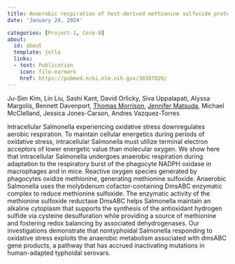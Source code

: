 ```yaml
---
title: Anaerobic respiration of host-derived methionine sulfoxide protects intracellular Salmonella from the phagocyte NADPH oxidase
date: 'January 24, 2024'

categories: [Project-1, Core-B]
about:
  id: about
  template: jolla
  links:
  - text: Publication
    icon: file-earmark
    href: https://pubmed.ncbi.nlm.nih.gov/38307020/
---
```


Ju-Sim Kim, Lin Liu, Sashi Kant, David Orlicky, Siva Uppalapati, Alyssa Margolis, Bennett Davenport, [Thomas Morrison](https://scholar.google.com/citations?user=ljkm0eMAAAAJ&hl=en&oi=ao), [Jennifer Matsuda](https://scholar.google.com/citations?user=xNd-F7YAAAAJ), Michael McClelland, Jessica Jones-Carson, Andres Vazquez-Torres

Intracellular Salmonella experiencing oxidative stress downregulates aerobic respiration. To maintain cellular energetics during periods of oxidative stress, intracellular Salmonella must utilize terminal electron acceptors of lower energetic value than molecular oxygen. We show here that intracellular Salmonella undergoes anaerobic respiration during adaptation to the respiratory burst of the phagocyte NADPH oxidase in macrophages and in mice. Reactive oxygen species generated by phagocytes oxidize methionine, generating methionine sulfoxide. Anaerobic Salmonella uses the molybdenum cofactor-containing DmsABC enzymatic complex to reduce methionine sulfoxide. The enzymatic activity of the methionine sulfoxide reductase DmsABC helps Salmonella maintain an alkaline cytoplasm that supports the synthesis of the antioxidant hydrogen sulfide via cysteine desulfuration while providing a source of methionine and fostering redox balancing by associated dehydrogenases. Our investigations demonstrate that nontyphoidal Salmonella responding to oxidative stress exploits the anaerobic metabolism associated with dmsABC gene products, a pathway that has accrued inactivating mutations in human-adapted typhoidal serovars.
